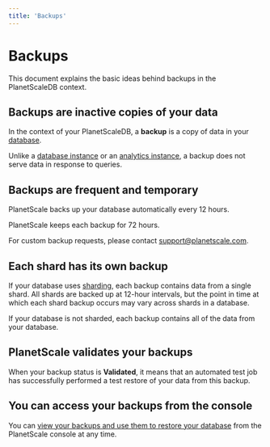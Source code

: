 ```yaml
---
title: 'Backups'
---
```


# Backups

This document explains the basic ideas behind backups in the PlanetScaleDB context.

## Backups are inactive copies of your data

In the context of your PlanetScaleDB, a **backup** is a copy of data in your [database](/psdb/databases).

Unlike a [database instance](/psdb/database-instances) or an [analytics instance](/psdb/analytics-instances), a backup does not serve data in response to queries.

## Backups are frequent and temporary

PlanetScale backs up your database automatically every 12 hours.

PlanetScale keeps each backup for 72 hours.

For custom backup requests, please contact <support@planetscale.com>.

## Each shard has its own backup

If your database uses [sharding](/psdb/sharding-schemes), each backup contains data from a single shard. All shards are backed up at 12-hour intervals, but the point in time at which each shard backup occurs may vary across shards in a database.

If your database is not sharded, each backup contains all of the data from your database.

## PlanetScale validates your backups

When your backup status is **Validated**, it means that an automated test job has successfully performed a test restore of your data from this backup.

## You can access your backups from the console

You can [view your backups and use them to restore your database](/psdb/restoring-backups) from the PlanetScale console at any time.
